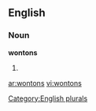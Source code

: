 
==English==

===Noun===
'''wontons'''

# {{plural of|[[wonton]]}}

[[Category:English plurals]]

[[ar:wontons]]
[[vi:wontons]]